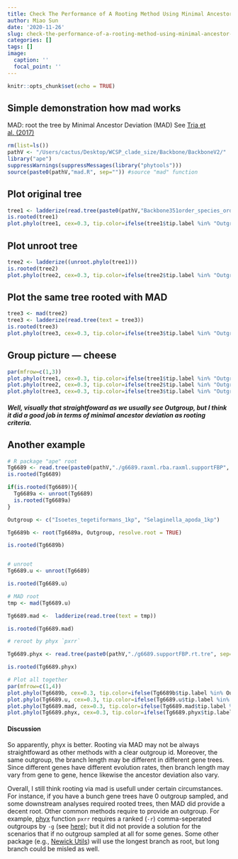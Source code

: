 ```yaml
---
title: Check The Performance of A Rooting Method Using Minimal Ancestor Deviation (MAD)
author: Miao Sun
date: '2020-11-26'
slug: check-the-performance-of-a-rooting-method-using-minimal-ancestor-deviation-mad
categories: []
tags: []
image:
  caption: ''
  focal_point: ''
---
```


```r
knitr::opts_chunk$set(echo = TRUE)
```

## Simple demonstration how mad works

MAD: root the tree by Minimal Ancestor Deviation (MAD)
See [Tria et al. (2017)](https://www.nature.com/articles/s41559-017-0193)


```r
rm(list=ls())
pathV <- "/Users/cactus/Desktop/WCSP_clade_size/Backbone/BackboneV2/"
library("ape")
suppressWarnings(suppressMessages(library("phytools")))
source(paste0(pathV,"mad.R", sep="")) #source "mad" function

```

## Plot original tree


```r
tree1 <- ladderize(read.tree(paste0(pathV,"Backbone351order_species_order.tre", sep="")))
is.rooted(tree1)
plot.phylo(tree1, cex=0.3, tip.color=ifelse(tree1$tip.label %in% "Outgroup", "red", "black"))

```

## Plot unroot tree


```r
tree2 <- ladderize((unroot.phylo(tree1)))
is.rooted(tree2)
plot.phylo(tree2, cex=0.3, tip.color=ifelse(tree2$tip.label %in% "Outgroup", "red", "black"))

```

## Plot the same tree rooted with MAD


```r
tree3 <- mad(tree2)
tree3 <- ladderize(read.tree(text = tree3))
is.rooted(tree3)
plot.phylo(tree3, cex=0.3, tip.color=ifelse(tree3$tip.label %in% "Outgroup", "red", "black"))

```

## Group picture --- cheese

```r
par(mfrow=c(1,3))
plot.phylo(tree1, cex=0.3, tip.color=ifelse(tree1$tip.label %in% "Outgroup", "red", "black"), main="original")
plot.phylo(tree2, cex=0.3, tip.color=ifelse(tree2$tip.label %in% "Outgroup", "red", "black"), main="unroot")
plot.phylo(tree3, cex=0.3, tip.color=ifelse(tree3$tip.label %in% "Outgroup", "red", "black"), main="mad.root")

```

##### Well, visually that straightfoward as we usually see **Outgroup**, but I think it did a good job in terms of **minimal ancestor deviation** as rooting criteria.  

## Another example

```r

# R package "ape" root
Tg6689 <- read.tree(paste0(pathV,"./g6689.raxml.rba.raxml.supportFBP", sep=""))
is.rooted(Tg6689)

if(is.rooted(Tg6689)){
  Tg6689a <- unroot(Tg6689)
  is.rooted(Tg6689a)
}

Outgroup <- c("Isoetes_tegetiformans_1kp", "Selaginella_apoda_1kp")

Tg6689b <- root(Tg6689a, Outgroup, resolve.root = TRUE)

is.rooted(Tg6689b)


# unroot
Tg6689.u <- unroot(Tg6689)

is.rooted(Tg6689.u)

# MAD root
tmp <- mad(Tg6689.u)

Tg6689.mad <-  ladderize(read.tree(text = tmp))

is.rooted(Tg6689.mad)

# reroot by phyx `pxrr`

Tg6689.phyx <- read.tree(paste0(pathV,"./g6689.supportFBP.rt.tre", sep=""))

is.rooted(Tg6689.phyx)

# Plot all together
par(mfrow=c(1,4))
plot.phylo(Tg6689b, cex=0.3, tip.color=ifelse(Tg6689b$tip.label %in% Outgroup, "red", "black"), main="root")
plot.phylo(Tg6689.u, cex=0.3, tip.color=ifelse(Tg6689.u$tip.label %in% Outgroup, "red", "black"), main="unroot")
plot.phylo(Tg6689.mad, cex=0.3, tip.color=ifelse(Tg6689.mad$tip.label %in% Outgroup, "red", "black"), main="mad.root")
plot.phylo(Tg6689.phyx, cex=0.3, tip.color=ifelse(Tg6689.phyx$tip.label %in% Outgroup, "red", "black"), main="phyx.root")

```



#### Discussion

So apparently, phyx is better. Rooting via MAD may not be always straightfoward as other methods with a clear outgroup id. Moreover, the same outgroup, the branch length may be different in different gene trees. Since different genes have different evolution rates, then branch length may vary from gene to gene, hence likewise the ancestor deviation also vary. 

  Overall, I still think rooting via mad is usefull under certain circumstances. For instance, if you have a bunch gene trees have 0 outgroup sampled, and some downstream analyses required rooted trees, then MAD did provide a decent root. Other common methods require to provide an outgroup. For example, [phyx](https://github.com/FePhyFoFum/phyx) function `pxrr` requires a ranked (`-r`) comma-seperated outgroups by `-g` (see [here](https://github.com/FePhyFoFum/phyx/wiki/Program-list)); but it did not provide a solution for the scenarios that if no outgroup sampled at all for some genes. Some other package (e.g., [Newick Utils](https://github.com/tjunier/newick_utils/wiki)) will use the longest branch as root, but long branch could be misled as well. 
